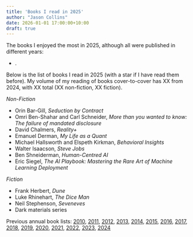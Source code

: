 ```yaml
---
title: 'Books I read in 2025'
author: "Jason Collins"
date: 2026-01-01 17:00:00+10:00
draft: true
---
```


The books I enjoyed the most in 2025, although all were published in different years:

- .

Below is the list of books I read in 2025 (with a star if I have read them before). My volume of my reading of books cover-to-cover has XX from 2024, with XX total (XX non-fiction, XX fiction).

*Non-Fiction*

- Orin Bar-Gill, *Seduction by Contract*
- Omri Ben-Shahar and Carl Schneider, *More than you wanted to know: The failure of mandated disclosure*
- David Chalmers, *Reality+*
- Emanuel Derman, *My Life as a Quant*
- Michael Hallsworth and Elspeth Kirkman, *Behavioral Insights*
- Walter Isaacson, *Steve Jobs*
- Ben Shneiderman, *Human-Centred AI*
- Eric Siegel, *The AI Playbook: Mastering the Rare Art of Machine Learning Deployment*

*Fiction*

- Frank Herbert, *Dune*
- Luke Rhinehart, *The Dice Man*
- Neil Stephenson, *Seveneves*
- Dark materials series


Previous annual book lists: [2010](/posts/top-10-books-in-2010/), [2011](/posts/best-books-i-read-in-2011/), [2012](/posts/the-best-books-i-read-in-2012/), [2013](/posts/best-books-i-read-in-2013/), [2014](/posts/best-books-i-read-in-2014/), [2015](/posts/best-books-i-read-in-2015/), [2016](/posts/best-books-i-read-in-2016/), [2017](/posts/best-books-i-read-in-2017/), [2018](/posts/books-i-read-in-2018/), [2019](/posts/best-books-i-read-in-2019/), [2020](/posts/best-books-i-read-in-2020/), [2021](/posts/best-books-i-read-in-2021/), [2022](/posts/best-books-i-read-in-2022/), [2023](/posts/books-i-read-in-2023/), [2024](/posts/books-i-read-in-2024/)

